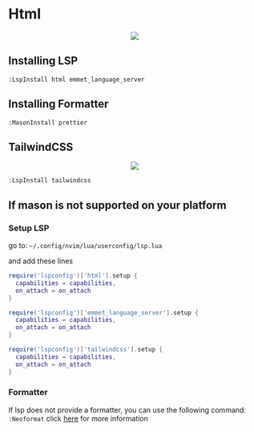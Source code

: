 # Html
<div align="center">
  <kbd>
    <img src="/MeteorDocs/images/html.png" width=""/>
  </kbd>
</div>

## Installing LSP

`:LspInstall html emmet_language_server`

## Installing Formatter

`:MasonInstall prettier`

## TailwindCSS

<div align="center">
  <kbd>
    <img src="/MeteorDocs/images/tailwind.png" width=""/>
  </kbd>
</div>

`:LspInstall tailwindcss`

## If mason is not supported on your platform

### Setup LSP

go to: `~/.config/nvim/lua/userconfig/lsp.lua`

and add these lines
```lua filename="lsp.lua" {} copy
require('lspconfig')['html'].setup {
  capabilities = capabilities,
  on_attach = on_attach
}

require('lspconfig')['emmet_language_server'].setup {
  capabilities = capabilities,
  on_attach = on_attach
}

require('lspconfig')['tailwindcss'].setup {
  capabilities = capabilities,
  on_attach = on_attach
}
```

### Formatter

If lsp does not provide a formatter, you can use the following command: `:Neoformat` click [here](https://github.com/sbdchd/neoformat) for more information
